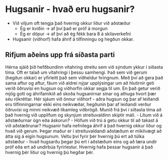 
# Hugsanir - hvað eru hugsanir?

- Við viljum oft tengja það hvernig okkur líður við aðstæður
    - Ég er kvíðin -> af því það er próf á morgun
    - Ég er döpur -> af því að ég fékk bara 8 á skilaverkefni
- Hugsanir (viðhorf) hafa áhrif á tilfinningu og hegðun okkar.

## Rifjum aðeins upp frá síðasta parti

<FullWidthImage image="/images/unit/vitahringurinn.png"/>
Hérna sjáið þið hefðbundinn vítahring streitu sem við sýndum ykkur í síðasta tíma. Oft er talað um vítahringi í þessu samhengi. Það sem við gerum (hegðun okkar) er yfirleitt það sem viðheldur hringnum. Með því að gera það sama aftur og aftur, fáum við aldrei nýjar upplýsingar um að hlutirnir geti verið öðruvísi en hugsun og viðhorfin okkar segja til um. En það getur verið mjög gott og áhrifamikið að skoða hugsanirnar sínar og athuga hvort þær séu rökréttar.

<Divider />

<FullWidthImage image="/images/unit/vitahringurinn2.png"/>
Hér sjáum við önnur viðhorf - aðra hugsun og þar af leiðandi eru tilfinningarnar ekki eins neikvæðar, hegðunin þar af leiðandi verður öðruvísi og minni neikvæð líkamleg viðbrögð.
Munið frá þvi í síðasta tíma að það hvernig við upplifum og skynjum streituvaldinn skiptir máli.
- Lítum við á aðstæðurnar ógn eða áskorun?
- Höfum við trú á getu okkur til að takast á við aðstæðrunar?
Hugsanir hafa nefnilega áhrif á það hvernig okkur líður og hvað við gerum. Þegar maður er í streituvaldandi aðstæðum er mikilvægt að átta sig á eigin hugsunum. Veltu því fyrir þér hvernig þú ert að túlka aðstæður - hvað hugsarðu þegar þú ert í aðstæðum eins og að læra undir próf eða ert að undirbúa fyrirlestur. Hvernig hafa þessar hugsanir á það hvernig þér líður og hvernig þú hegðar þér.

<UnitNavButtons prevUrl="./1-recap" nextUrl="./3-about-thoughts" />
